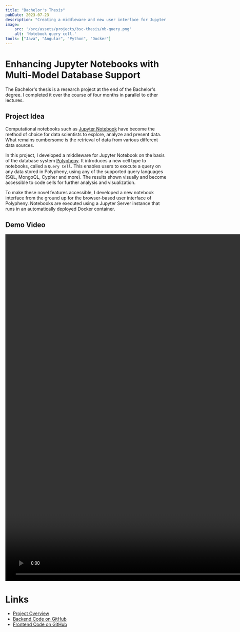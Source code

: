 ```yaml
---
title: "Bachelor's Thesis"
pubDate: 2023-07-23
description: "Creating a middleware and new user interface for Jupyter Notebooks that introduces novel Query Cells to simplify data retrieval."
image:
    src: '/src/assets/projects/bsc-thesis/nb-query.png'
    alt: 'Notebook query cell.'
tools: ["Java", "Angular", "Python", "Docker"]
---
```



# Enhancing Jupyter Notebooks with Multi-Model Database Support

The Bachelor's thesis is a research project at the end of the Bachelor's degree.
I completed it over the course of four months in parallel to other lectures.


## Project Idea
Computational notebooks such as [Jupyter Notebook](https://jupyter.org/) have become the method of choice for data scientists to explore, analyze and present data.
What remains cumbersome is the retrieval of data from various different data sources.

In this project, I developed a middleware for Jupyter Notebook on the basis of the database system [Polypheny](https://polypheny.com/).
It introduces a new cell type to notebooks, called a `Query Cell`.
This enables users to execute a query on any data stored in Polypheny, using any of the supported query languages (SQL, MongoQL, Cypher and more).
The results shown visually and become accessible to code cells for further analysis and visualization.

To make these novel features accessible, I developed a new notebook interface from the ground up for the browser-based user interface of Polypheny.
Notebooks are executed using a Jupyter Server instance that runs in an automatically deployed Docker container.


<CaptionedImage image={archImg} alt="Middleware architecture of the notebook interface."
                caption="The middleware architecture that enables the tight integration with Polypheny."/>

## Demo Video

<video width="1920" height="1080" controls controlsList="nodownload" oncontextmenu="return false;">
    <source src="/videos/bsc-thesis_demo.mp4#t=2.5" type="video/mp4"> </source>
    Your browser does not support video playback.
</video>


# Links

- [Project Overview](https://dbis.dmi.unibas.ch/teaching/studentprojects/enhancing-juypter-notebooks-with-multi-model-database-support/)
- [Backend Code on GitHub](https://github.com/polypheny/Polypheny-DB/tree/master/plugins/notebooks)
- [Frontend Code on GitHub](https://github.com/polypheny/Polypheny-UI/tree/master/src/app/plugins/notebooks)